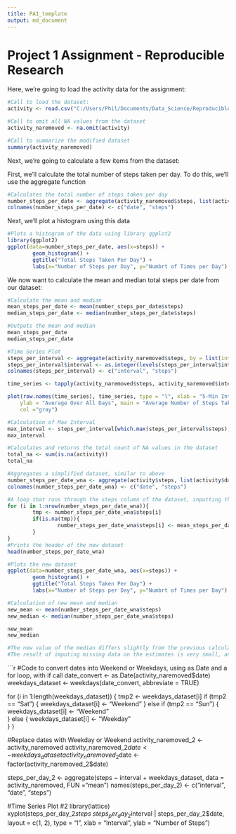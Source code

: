 ```yaml
---
title: PA1_template
output: md_document
---
```

Project 1 Assignment - Reproducible Research
============================================

Here, we're going to load the activity data for the assignment:

```r
#Call to load the dataset:
activity <- read.csv("C:/Users/Phil/Documents/Data_Science/Reproducible_Research/activity.csv")

#Call to omit all NA values from the dataset
activity_naremoved <- na.omit(activity)

#Call to summarize the modified dataset
summary(activity_naremoved)
```

Next, we're going to calculate a few items from the dataset:

First, we'll calculate the total number of steps taken per day. To do this, we'll use the aggregate function 

```r
#Calculates the total number of steps taken per day
number_steps_per_date <- aggregate(activity_naremoved$steps, list(activity_naremoved$date), sum)
colnames(number_steps_per_date) <- c("date", "steps")
```

Next, we'll plot a histogram using this data
```r
#Plots a histogram of the data using library ggplot2
library(ggplot2)
ggplot(data=number_steps_per_date, aes(x=steps)) +
        geom_histogram() +
        ggtitle("Total Steps Taken Per Day") +
        labs(x="Number of Steps per Day", y="Numbrt of Times per Day")
```

We now want to calculate the mean and median total steps per date from our dataset:

```r
#Calculate the mean and median
mean_steps_per_date <- mean(number_steps_per_date$steps)
median_steps_per_date <- median(number_steps_per_date$steps)

#Outputs the mean and median
mean_steps_per_date
median_steps_per_date
```

```r
#Time Series Plot
steps_per_interval <- aggregate(activity_naremoved$steps, by = list(interval = as.factor(activity_naremoved$interval)), FUN=mean, na.rm=TRUE)
steps_per_interval$interval <- as.integer(levels(steps_per_interval$interval)[steps_per_interval$interval])
colnames(steps_per_interval) <- c("interval", "steps")

time_series <- tapply(activity_naremoved$steps, activity_naremoved$interval, mean, na.rm = TRUE)

plot(row.names(time_series), time_series, type = "l", xlab = "5-Min Interval", 
    ylab = "Average Over All Days", main = "Average Number of Steps Taken", 
    col ="gray")

#Calculation of Max Interval
max_interval <- steps_per_interval[which.max(steps_per_interval$steps),]
max_interval
```

``` r
#Calculates and returns the total count of NA values in the dataset
total_na <- sum(is.na(activity))
total_na

#Aggregates a simplified dataset, similar to above
number_steps_per_date_wna <- aggregate(activity$steps, list(activity$date), sum)
colnames(number_steps_per_date_wna) <- c("date", "steps")

#A loop that runs through the steps column of the dataset, inputting the mean steps per day where NA is present to create a new dataset
for (i in 1:nrow(number_steps_per_date_wna)){
        tmp <- number_steps_per_date_wna$steps[i]
        if(is.na(tmp)){
                number_steps_per_date_wna$steps[i] <- mean_steps_per_date
        }
}
#Prints the header of the new dataset
head(number_steps_per_date_wna)

#Plots the new dataset
ggplot(data=number_steps_per_date_wna, aes(x=steps)) +
        geom_histogram() +
        ggtitle("Total Steps Taken Per Day") +
        labs(x="Number of Steps per Day", y="Numbrt of Times per Day")

#Calculation of new mean and median
new_mean <- mean(number_steps_per_date_wna$steps)
new_median <- median(number_steps_per_date_wna$steps)

new_mean
new_median

#The new value of the median differs slightly from the previous calculation, while the means have remained the same.
#The result of imputing missing data on the estimates is very small, and arguably insigificant
```     

```r
#Code to convert dates into Weekend or Weekdays, using as.Date and a for loop, with if call
date_convert <- as.Date(activity_naremoved$date)
weekdays_dataset <- weekdays(date_convert, abbreviate = TRUE)

for (i in 1:length(weekdays_dataset)) {
        tmp2 <- weekdays_dataset[i] 
        if (tmp2 == "Sat") {
                weekdays_dataset[i] <- "Weekend"
        }
                else if (tmp2 == "Sun") { 
                        weekdays_dataset[i] <- "Weekend"        
                }
                else {
                        weekdays_dataset[i] <- "Weekday"  
                }
}

#Replace dates with Weekday or Weekend
activity_naremoved_2 <- activity_naremoved
activity_naremoved_2$date <- weekdays_dataset
activity_naremoved_2$date <- factor(activity_naremoved_2$date)

steps_per_day_2 <- aggregate(steps ~ interval + weekdays_dataset, data = activity_naremoved, FUN ="mean")
names(steps_per_day_2) <- c("interval", "date", "steps")

#Time Series Plot #2
library(lattice)
xyplot(steps_per_day_2$steps ~ steps_per_day_2$interval | steps_per_day_2$date, layout = c(1, 2), type = "l", xlab = "Interval", ylab = "Number of Steps")

